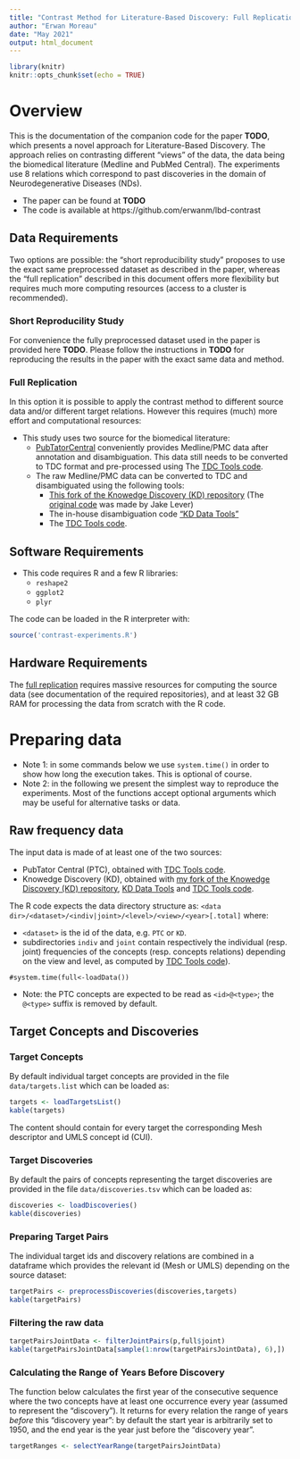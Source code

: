 ```yaml
---
title: "Contrast Method for Literature-Based Discovery: Full Replication"
author: "Erwan Moreau"
date: "May 2021"
output: html_document
---
```


```r
library(knitr)
knitr::opts_chunk$set(echo = TRUE)
```

# Overview

This is the documentation of the companion code for the paper **TODO**, which presents a novel approach for Literature-Based Discovery. The approach relies on contrasting different "views" of the data, the data being the biomedical literature (Medline and PubMed Central). The experiments use 8 relations which correspond to past discoveries in the domain of Neurodegenerative Diseases (NDs).

- The paper can be found at **TODO**
- The code is available at https://github.com/erwanm/lbd-contrast



## Data Requirements

Two options are possible: the "short reproducibility study" proposes to use the exact same preprocessed dataset as described in the paper, whereas the "full replication" described in this document offers more flexibility but requires much more computing resources (access to a cluster is recommended).

### Short Reproducility Study

For convenience the fully preprocessed dataset used in the paper is provided here **TODO**. Please follow the instructions in **TODO** for reproducing the results in the paper with the exact same data and method.

### Full Replication

In this option it is possible to apply the contrast method to different source data and/or different target relations. However this requires (much) more effort and computational resources:

- This study uses two source for the biomedical literature:
    - [PubTatorCentral](https://www.ncbi.nlm.nih.gov/research/pubtator/) conveniently provides Medline/PMC data after annotation and disambiguation. This data still needs to be converted to TDC format and pre-processed using The [TDC Tools code](https://github.com/erwanm/tdc-tools).
    - The raw Medline/PMC data can be converted to TDC and disambiguated using the following tools:
        - [This fork of the Knowedge Discovery (KD) repository](https://github.com/erwanm/knowledgediscovery) (The [original code](https://github.com/jakelever/knowledgediscovery) was made by Jake Lever)
        - The in-house disambiguation code ["KD Data Tools"](https://github.com/erwanm/kd-data-tools)
        - The [TDC Tools code](https://github.com/erwanm/tdc-tools).

## Software Requirements

- This code requires R and a few R libraries: 
    - `reshape2`
    - `ggplot2`
    - `plyr`
    
The code can be loaded in the R interpreter with:

```r
source('contrast-experiments.R')

```

## Hardware Requirements

The [full replication](#full-replication) requires massive resources for computing the source data (see documentation of the required repositories), and at least 32 GB RAM for processing the data from scratch with the R code. 

# Preparing data

- Note 1: in some commands below we use `system.time()` in order to show how long the execution takes. This is optional of course.
- Note 2: in the following we present the simplest way to reproduce the experiments. Most of the functions accept optional arguments which may be useful for alternative tasks or data.
 
## Raw frequency data

The input data is made of at least one of the two sources:

- PubTator Central (PTC), obtained with [TDC Tools code](https://github.com/erwanm/tdc-tools). 
- Knowedge Discovery (KD), obtained with [my fork of the Knowedge Discovery (KD) repository](https://github.com/erwanm/knowledgediscovery), [KD Data Tools](https://github.com/erwanm/kd-data-tools) and [TDC Tools code](https://github.com/erwanm/tdc-tools).

The R code expects the data directory structure as: `<data dir>/<dataset>/<indiv|joint>/<level>/<view>/<year>[.total]` where:

- `<dataset>` is the id of the data, e.g. `PTC` or `KD`.
- subdirectories `indiv` and `joint` contain respectively the individual (resp. joint) frequencies of the concepts (resp. concepts relations) depending on the view and level, as computed by [TDC Tools code](https://github.com/erwanm/tdc-tools)).

```
#system.time(full<-loadData())
```

- Note: the PTC concepts are expected to be read as `<id>@<type>`; the `@<type>` suffix is removed by default.

## Target Concepts and Discoveries

### Target Concepts

By default individual target concepts are provided in the file `data/targets.list` which can be loaded as:

```r
targets <- loadTargetsList()
kable(targets)
```

The content should contain for every target the corresponding Mesh descriptor and UMLS concept id (CUI).



### Target Discoveries

By default the pairs of concepts representing the target discoveries are provided in the file `data/discoveries.tsv` which can be loaded as:

```r
discoveries <- loadDiscoveries()
kable(discoveries)
```

### Preparing Target Pairs

The individual target ids and discovery relations are combined in a dataframe which provides the relevant id (Mesh or UMLS) depending on the source dataset:

```r
targetPairs <- preprocessDiscoveries(discoveries,targets)
kable(targetPairs)
```


### Filtering the raw data

```r
targetPairsJointData <- filterJointPairs(p,full$joint)
kable(targetPairsJointData[sample(1:nrow(targetPairsJointData), 6),])
```

### Calculating the Range of Years Before Discovery

The function below calculates the first year of the consecutive sequence where the two concepts have at least one occurrence every year (assumed to represent the "discovery"). It returns for every relation the range of years *before* this "discovery year": by default the start year is arbitrarily set to 1950, and the end year is the year just before the "discovery year".

```r
targetRanges <- selectYearRange(targetPairsJointData)
```

